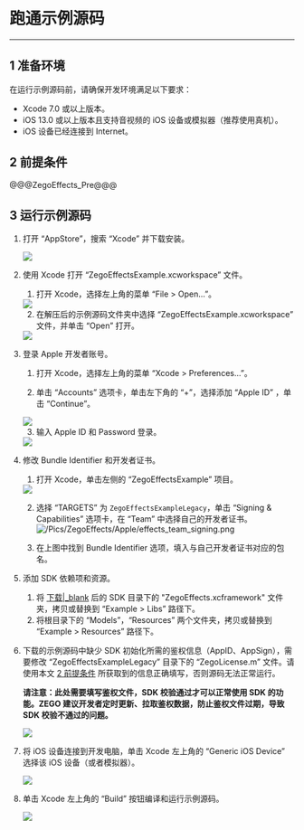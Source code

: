 # 跑通示例源码

---

## 1 准备环境

在运行示例源码前，请确保开发环境满足以下要求：

* Xcode 7.0 或以上版本。
* iOS 13.0 或以上版本且支持音视频的 iOS 设备或模拟器（推荐使用真机）。
* iOS 设备已经连接到 Internet。

## 2 前提条件

@@@ZegoEffects_Pre@@@


## 3 运行示例源码

1. 打开 “AppStore”，搜索 “Xcode” 并下载安装。
    <Frame width="512" height="auto" caption=""><img src="https://storage.zego.im/sdk-doc/Pics/iOS/ZegoExpressEngine/Common/appstore-xcode.png" /></Frame>

2. 使用 Xcode 打开 “ZegoEffectsExample.xcworkspace” 文件。

    1. 打开 Xcode，选择左上角的菜单 “File > Open...”。
    <Frame width="512" height="auto" caption=""><img src="https://storage.zego.im/sdk-doc/Pics/iOS/ZegoExpressEngine/Common/xcode-open-file.png" /></Frame>

    2. 在解压后的示例源码文件夹中选择 “ZegoEffectsExample.xcworkspace” 文件，并单击 “Open” 打开。
    <Frame width="512" height="auto" caption=""><img src="https://storage.zego.im/sdk-doc/Pics/ZegoEffects/Apple/effects_xcode_select_file.png" /></Frame>

3. 登录 Apple 开发者账号。

    1. 打开 Xcode，选择左上角的菜单 “Xcode > Preferences...”。

    2. 单击 “Accounts” 选项卡，单击左下角的 “+”，选择添加 “Apple ID” ，单击 “Continue”。
    <Frame width="512" height="auto" caption=""><img src="https://storage.zego.im/sdk-doc/Pics/iOS/ZegoExpressEngine/Common/xcode-account.png" /></Frame>

    3. 输入 Apple ID 和 Password 登录。
    <Frame width="512" height="auto" caption=""><img src="https://storage.zego.im/sdk-doc/Pics/iOS/ZegoExpressEngine/Common/xcode-login-apple-id.png" /></Frame>

4. 修改 Bundle Identifier 和开发者证书。

    1. 打开 Xcode，单击左侧的 “ZegoEffectsExample” 项目。
    <Frame width="512" height="auto" caption=""><img src="https://storage.zego.im/sdk-doc/Pics/ZegoEffects/Apple/effects_xcode_select_project.png" /></Frame>

    2. 选择 “TARGETS” 为 `ZegoEffectsExampleLegacy`，单击 “Signing & Capabilities” 选项卡，在 “Team” 中选择自己的开发者证书。
    ![/Pics/ZegoEffects/Apple/effects_team_signing.png](http://doc.oa.zego.im/Pics/ZegoEffects/Apple/effects_team_signing.png)
    
    3. 在上图中找到 Bundle Identifier 选项，填入与自己开发者证书对应的包名。

5. 添加 SDK 依赖项和资源。 
    1. 将 [下载\|_blank](!ZegoEffects_downloads) 后的 SDK 目录下的 "ZegoEffects.xcframework" 文件夹，拷贝或替换到 “Example > Libs” 路径下。
    2. 将根目录下的 “Models”，“Resources” 两个文件夹，拷贝或替换到 “Example > Resources” 路径下。
    
6. 下载的示例源码中缺少 SDK 初始化所需的鉴权信息（AppID、AppSign），需要修改 “ZegoEffectsExampleLegacy” 目录下的 “ZegoLicense.m” 文件。请使用本文 [2 前提条件](9566#2) 所获取到的信息正确填写，否则源码无法正常运行。

    **请注意：此处需要填写鉴权文件，SDK 校验通过才可以正常使用 SDK 的功能。ZEGO 建议开发者定时更新、拉取鉴权数据，防止鉴权文件过期，导致 SDK 校验不通过的问题。**

    <Frame width="512" height="auto" caption=""><img src="https://storage.zego.im/sdk-doc/Pics/ZegoEffects/Apple/effects_enter_license_objc.png" /></Frame>

7. 将 iOS 设备连接到开发电脑，单击 Xcode 左上角的 “Generic iOS Device” 选择该 iOS 设备（或者模拟器）。
    <Frame width="512" height="auto" caption=""><img src="https://storage.zego.im/sdk-doc/Pics/ZegoEffects/Apple/effects_select_device.png" /></Frame>

8. 单击 Xcode 左上角的 “Build” 按钮编译和运行示例源码。
    <Frame width="512" height="auto" caption=""><img src="https://storage.zego.im/sdk-doc/Pics/ZegoEffects/Apple/effects_build_and_run.png" /></Frame>
